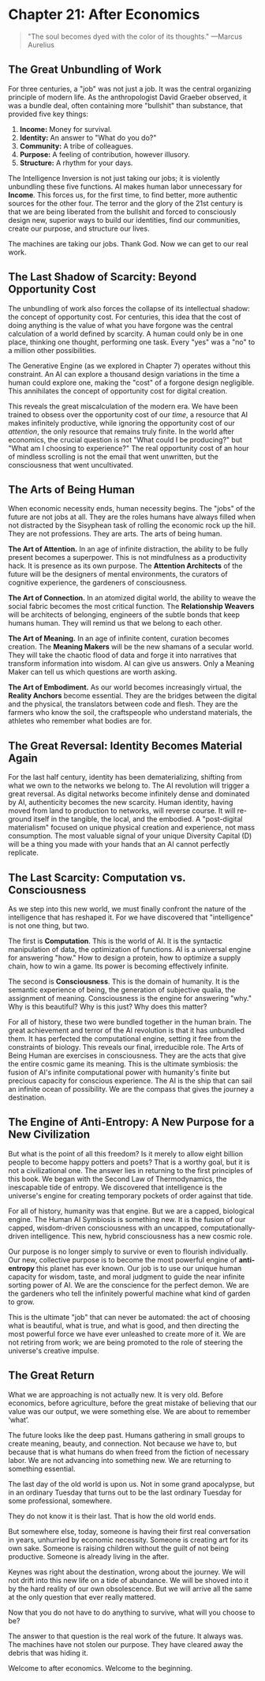 # Chapter 21: After Economics

> "The soul becomes dyed with the color of its thoughts."
> —Marcus Aurelius

## The Great Unbundling of Work

For three centuries, a "job" was not just a job. It was the central organizing principle of modern life. As the anthropologist David Graeber observed, it was a bundle deal, often containing more "bullshit" than substance, that provided five key things:

1. **Income:** Money for survival.
2. **Identity:** An answer to "What do you do?"
3. **Community:** A tribe of colleagues.
4. **Purpose:** A feeling of contribution, however illusory.
5. **Structure:** A rhythm for your days.

The Intelligence Inversion is not just taking our jobs; it is violently unbundling these five functions. AI makes human labor unnecessary for **Income**. This forces us, for the first time, to find better, more authentic sources for the other four. The terror and the glory of the 21st century is that we are being liberated from the bullshit and forced to consciously design new, superior ways to build our identities, find our communities, create our purpose, and structure our lives.

The machines are taking our jobs. Thank God. Now we can get to our real work.

## The Last Shadow of Scarcity: Beyond Opportunity Cost

The unbundling of work also forces the collapse of its intellectual shadow: the concept of opportunity cost. For centuries, this idea that the cost of doing anything is the value of what you have forgone was the central calculation of a world defined by scarcity. A human could only be in one place, thinking one thought, performing one task. Every "yes" was a "no" to a million other possibilities.

The Generative Engine (as we explored in Chapter 7\) operates without this constraint. An AI can explore a thousand design variations in the time a human could explore one, making the "cost" of a forgone design negligible. This annihilates the concept of opportunity cost for digital creation.

This reveals the great miscalculation of the modern era. We have been trained to obsess over the opportunity cost of our _time_, a resource that AI makes infinitely productive, while ignoring the opportunity cost of our _attention_, the only resource that remains truly finite. In the world after economics, the crucial question is not "What could I be producing?" but "What am I choosing to experience?" The real opportunity cost of an hour of mindless scrolling is not the email that went unwritten, but the consciousness that went uncultivated.

## The Arts of Being Human

When economic necessity ends, human necessity begins. The "jobs" of the future are not jobs at all. They are the roles humans have always filled when not distracted by the Sisyphean task of rolling the economic rock up the hill. They are not professions. They are arts. The arts of being human.

**The Art of Attention.** In an age of infinite distraction, the ability to be fully present becomes a superpower. This is not mindfulness as a productivity hack. It is presence as its own purpose. The **Attention Architects** of the future will be the designers of mental environments, the curators of cognitive experience, the gardeners of consciousness.

**The Art of Connection.** In an atomized digital world, the ability to weave the social fabric becomes the most critical function. The **Relationship Weavers** will be architects of belonging, engineers of the subtle bonds that keep humans human. They will remind us that we belong to each other.

**The Art of Meaning.** In an age of infinite content, curation becomes creation. The **Meaning Makers** will be the new shamans of a secular world. They will take the chaotic flood of data and forge it into narratives that transform information into wisdom. AI can give us answers. Only a Meaning Maker can tell us which questions are worth asking.

**The Art of Embodiment.** As our world becomes increasingly virtual, the **Reality Anchors** become essential. They are the bridges between the digital and the physical, the translators between code and flesh. They are the farmers who know the soil, the craftspeople who understand materials, the athletes who remember what bodies are for.

## The Great Reversal: Identity Becomes Material Again

For the last half century, identity has been dematerializing, shifting from what we own to the networks we belong to. The AI revolution will trigger a great reversal. As digital networks become infinitely dense and dominated by AI, authenticity becomes the new scarcity. Human identity, having moved from land to production to networks, will reverse course. It will re-ground itself in the tangible, the local, and the embodied. A "post-digital materialism" focused on unique physical creation and experience, not mass consumption. The most valuable signal of your unique Diversity Capital (D) will be a thing you made with your hands that an AI cannot perfectly replicate.

## The Last Scarcity: Computation vs. Consciousness

As we step into this new world, we must finally confront the nature of the intelligence that has reshaped it. For we have discovered that "intelligence" is not one thing, but two.

The first is **Computation**. This is the world of AI. It is the syntactic manipulation of data, the optimization of functions. AI is a universal engine for answering "how." How to design a protein, how to optimize a supply chain, how to win a game. Its power is becoming effectively infinite.

The second is **Consciousness**. This is the domain of humanity. It is the semantic experience of being, the generation of subjective qualia, the assignment of meaning. Consciousness is the engine for answering "why." Why is this beautiful? Why is this just? Why does this matter?

For all of history, these two were bundled together in the human brain. The great achievement and terror of the AI revolution is that it has unbundled them. It has perfected the computational engine, setting it free from the constraints of biology. This reveals our final, irreducible role. The Arts of Being Human are exercises in consciousness. They are the acts that give the entire cosmic game its meaning. This is the ultimate symbiosis: the fusion of AI's infinite computational power with humanity's finite but precious capacity for conscious experience. The AI is the ship that can sail an infinite ocean of possibility. We are the compass that gives the journey a destination.

## The Engine of Anti-Entropy: A New Purpose for a New Civilization

But what is the point of all this freedom? Is it merely to allow eight billion people to become happy potters and poets? That is a worthy goal, but it is not a civilizational one. The answer lies in returning to the first principles of this book. We began with the Second Law of Thermodynamics, the inescapable tide of entropy. We discovered that intelligence is the universe's engine for creating temporary pockets of order against that tide.

For all of history, humanity was that engine. But we are a capped, biological engine. The Human AI Symbiosis is something new. It is the fusion of our capped, wisdom-driven consciousness with an uncapped, computationally-driven intelligence. This new, hybrid consciousness has a new cosmic role.

Our purpose is no longer simply to survive or even to flourish individually. Our new, collective purpose is to become the most powerful engine of **anti-entropy** this planet has ever known. Our job is to use our unique human capacity for wisdom, taste, and moral judgment to guide the near infinite sorting power of AI. We are the conscience for the perfect demon. We are the gardeners who tell the infinitely powerful machine what kind of garden to grow.

This is the ultimate "job" that can never be automated: the act of choosing what is beautiful, what is true, and what is good, and then directing the most powerful force we have ever unleashed to create more of it. We are not retiring from work; we are being promoted to the role of steering the universe's creative impulse.

## The Great Return

What we are approaching is not actually new. It is very old. Before economics, before agriculture, before the great mistake of believing that our value was our output, we were something else. We are about to remember ‘what’.

The future looks like the deep past. Humans gathering in small groups to create meaning, beauty, and connection. Not because we have to, but because that is what humans do when freed from the fiction of necessary labor. We are not advancing into something new. We are returning to something essential.

The last day of the old world is upon us. Not in some grand apocalypse, but in an ordinary Tuesday that turns out to be the last ordinary Tuesday for some professional, somewhere.

They do not know it is their last. That is how the old world ends.

But somewhere else, today, someone is having their first real conversation in years, unhurried by economic necessity. Someone is creating art for its own sake. Someone is raising children without the guilt of not being productive. Someone is already living in the after.

Keynes was right about the destination, wrong about the journey. We will not drift into this new life on a tide of abundance. We will be shoved into it by the hard reality of our own obsolescence. But we will arrive all the same at the only question that ever really mattered.

Now that you do not have to do anything to survive, what will you choose to be?

The answer to that question is the real work of the future. It always was. The machines have not stolen our purpose. They have cleared away the debris that was hiding it.

Welcome to after economics. Welcome to the beginning.
